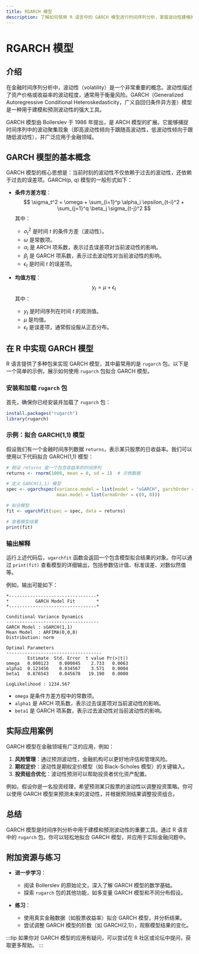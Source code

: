 ```yaml
---
title: RGARCH 模型
description: 了解如何使用 R 语言中的 GARCH 模型进行时间序列分析，掌握波动性建模的基本概念和应用。
---
```


# RGARCH 模型

## 介绍

在金融时间序列分析中，波动性（volatility）是一个非常重要的概念。波动性描述了资产价格或收益率的波动程度，通常用于衡量风险。GARCH（Generalized Autoregressive Conditional Heteroskedasticity，广义自回归条件异方差）模型是一种用于建模和预测波动性的强大工具。

GARCH 模型由 Bollerslev 于 1986 年提出，是 ARCH 模型的扩展。它能够捕捉时间序列中的波动聚集现象（即高波动性倾向于跟随高波动性，低波动性倾向于跟随低波动性），并广泛应用于金融领域。

## GARCH 模型的基本概念

GARCH 模型的核心思想是：当前时刻的波动性不仅依赖于过去的波动性，还依赖于过去的误差项。GARCH(p, q) 模型的一般形式如下：

- **条件方差方程**：
  $$
  \sigma_t^2 = \omega + \sum_{i=1}^p \alpha_i \epsilon_{t-i}^2 + \sum_{j=1}^q \beta_j \sigma_{t-j}^2
  $$
  其中：
  - $\sigma_t^2$ 是时间 $t$ 的条件方差（波动性）。
  - $\omega$ 是常数项。
  - $\alpha_i$ 是 ARCH 项系数，表示过去误差项对当前波动性的影响。
  - $\beta_j$ 是 GARCH 项系数，表示过去波动性对当前波动性的影响。
  - $\epsilon_t$ 是时间 $t$ 的误差项。

- **均值方程**：
  $$
  y_t = \mu + \epsilon_t
  $$
  其中：
  - $y_t$ 是时间序列在时间 $t$ 的观测值。
  - $\mu$ 是均值。
  - $\epsilon_t$ 是误差项，通常假设服从正态分布。

## 在 R 中实现 GARCH 模型

R 语言提供了多种包来实现 GARCH 模型，其中最常用的是 `rugarch` 包。以下是一个简单的示例，展示如何使用 `rugarch` 包拟合 GARCH 模型。

### 安装和加载 `rugarch` 包

首先，确保你已经安装并加载了 `rugarch` 包：

```r
install.packages("rugarch")
library(rugarch)
```

### 示例：拟合 GARCH(1,1) 模型

假设我们有一个金融时间序列数据 `returns`，表示某只股票的日收益率。我们可以使用以下代码拟合 GARCH(1,1) 模型：

```r
# 假设 returns 是一个包含收益率的时间序列
returns <- rnorm(1000, mean = 0, sd = 1)  # 示例数据

# 定义 GARCH(1,1) 模型
spec <- ugarchspec(variance.model = list(model = "sGARCH", garchOrder = c(1, 1)),
                   mean.model = list(armaOrder = c(0, 0)))

# 拟合模型
fit <- ugarchfit(spec = spec, data = returns)

# 查看模型结果
print(fit)
```

### 输出解释

运行上述代码后，`ugarchfit` 函数会返回一个包含模型拟合结果的对象。你可以通过 `print(fit)` 查看模型的详细输出，包括参数估计值、标准误差、对数似然值等。

例如，输出可能如下：

```
*---------------------------------*
*          GARCH Model Fit        *
*---------------------------------*

Conditional Variance Dynamics   
-----------------------------------
GARCH Model : sGARCH(1,1)
Mean Model  : ARFIMA(0,0,0)
Distribution: norm 

Optimal Parameters
------------------------------------
        Estimate  Std. Error  t value Pr(>|t|)
omega   0.000123    0.000045    2.733   0.0063
alpha1  0.123456    0.034567    3.571   0.0004
beta1   0.876543    0.045678   19.190   0.0000

LogLikelihood : 1234.567 
```

- `omega` 是条件方差方程中的常数项。
- `alpha1` 是 ARCH 项系数，表示过去误差项对当前波动性的影响。
- `beta1` 是 GARCH 项系数，表示过去波动性对当前波动性的影响。

## 实际应用案例

GARCH 模型在金融领域有广泛的应用，例如：

1. **风险管理**：通过预测波动性，金融机构可以更好地评估和管理风险。
2. **期权定价**：波动性是期权定价模型（如 Black-Scholes 模型）的关键输入。
3. **投资组合优化**：波动性预测可以帮助投资者优化资产配置。

例如，假设你是一名投资经理，希望预测某只股票的波动性以调整投资策略。你可以使用 GARCH 模型来预测未来的波动性，并根据预测结果调整投资组合。

## 总结

GARCH 模型是时间序列分析中用于建模和预测波动性的重要工具。通过 R 语言中的 `rugarch` 包，你可以轻松地拟合 GARCH 模型，并应用于实际金融问题中。

## 附加资源与练习

- **进一步学习**：
  - 阅读 Bollerslev 的原始论文，深入了解 GARCH 模型的数学基础。
  - 探索 `rugarch` 包的其他功能，如多变量 GARCH 模型和不同分布假设。

- **练习**：
  - 使用真实金融数据（如股票收益率）拟合 GARCH 模型，并分析结果。
  - 尝试调整 GARCH 模型的阶数（如 GARCH(2,1)），观察模型结果的变化。

:::tip
如果你对 GARCH 模型的应用有疑问，可以尝试在 R 社区或论坛中提问，获取更多帮助。
:::